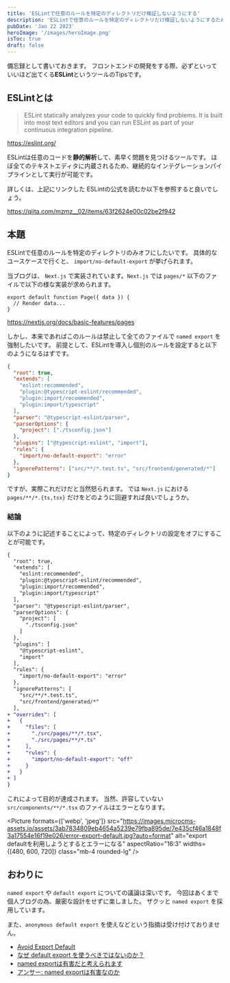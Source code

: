 ```yaml
---
title: 'ESLintで任意のルールを特定のディレクトリだけ検証しないようにする'
description: 'ESLintで任意のルールを特定のディレクトリだけ検証しないようにするための設定備忘録'
pubDate: 'Jan 22 2023'
heroImage: '/images/heroImage.png'
isToc: true
draft: false
---
```



備忘録として書いておきます。
フロントエンドの開発をする際、必ずといっていいほど出てくる**ESLint**というツールのTipsです。

## ESLintとは

> ESLint statically analyzes your code to quickly find problems. It is built into most text editors and you can run ESLint as part of your continuous integration pipeline.

https://eslint.org/

ESLintは任意のコードを**静的解析**して、素早く問題を見つけるツールです。
ほぼ全てのテキストエディタに内蔵されるため、継続的なインテグレーションパイプラインとして実行が可能です。

詳しくは、上記にリンクした ESLintの公式を読むか以下を参照すると良いでしょう。

https://qiita.com/mzmz__02/items/63f2624e00c02be2f942

## 本題

ESLintで任意のルールを特定のディレクトリのみオフにしたいです。
具体的なユースケースで行くと、 `import/no-default-export` が挙げられます。

当ブログは、 `Next.js` で実装されています。`Next.js` では `pages/*` 以下のファイルで以下の様な実装が求められます。

```tsx
export default function Page({ data }) {
  // Render data...
}
```

https://nextjs.org/docs/basic-features/pages

しかし、本来であればこのルールは禁止して全てのファイルで `named export` を強制したいです。
前提として、ESLintを導入し個別のルールを設定すると以下のようになるはずです。

```json
{
  "root": true,
  "extends": [
    "eslint:recommended",
    "plugin:@typescript-eslint/recommended",
    "plugin:import/recommended",
    "plugin:import/typescript"
  ],
  "parser": "@typescript-eslint/parser",
  "parserOptions": {
    "project": ["./tsconfig.json"]
  },
  "plugins": ["@typescript-eslint", "import"],
  "rules": {
    "import/no-default-export": "error"
  },
  "ignorePatterns": ["src/**/*.test.ts", "src/frontend/generated/*"]
}
```

ですが、実際これだけだと当然怒られます。
では `Next.js` における `pages/**/*.{ts,tsx}` だけをどのように回避すれば良いでしょうか。

### 結論

以下のように記述することによって、特定のディレクトリの設定をオフにすることが可能です。

```diff
{
  "root": true,
  "extends": [
    "eslint:recommended",
    "plugin:@typescript-eslint/recommended",
    "plugin:import/recommended",
    "plugin:import/typescript"
  ],
  "parser": "@typescript-eslint/parser",
  "parserOptions": {
    "project": [
      "./tsconfig.json"
    ]
  },
  "plugins": [
    "@typescript-eslint",
    "import"
  ],
  "rules": {
    "import/no-default-export": "error"
  },
  "ignorePatterns": [
    "src/**/*.test.ts",
    "src/frontend/generated/*"
  ],
+ "overrides": [
+   {
+     "files": [
+       "./src/pages/**/*.tsx",
+       "./src/pages/**/*.ts"
+     ],
+     "rules": {
+       "import/no-default-export": "off"
+     }
+   }
+ ]
}
```

これによって目的が達成されます。
当然、許容していない `src/components/**/*.tsx` のファイルはエラーとなります。

<Picture
  formats={['webp', 'jpeg']}
  src="https://images.microcms-assets.io/assets/3ab7834809eb4654a5239e79fba895de/7e435cf46a1848f3a17554e16f19e026/error-export-default.jpg?auto=format"
  alt="export defaultを利用しようとするとエラーになる"
  aspectRatio="16:3"
  widths={[480, 600, 720]}
  class="mb-4 rounded-lg"
/>

## おわりに

`named export` や `default export` についての議論は深いです。
今回はあくまで個人ブログの為、厳密な設計をせずに楽しました。
ザクッと `named export` を採用しています。

また、`anonymous default export` を使えなどという指摘は受け付けておりません。

- [Avoid Export Default](https://typescript-jp.gitbook.io/deep-dive/main-1/defaultisbad)
- [なぜ default export を使うべきではないのか？](https://engineering.linecorp.com/ja/blog/you-dont-need-default-export/)
- [named exportは有害だと考えられます](https://zenn.dev/yuhr/articles/668dba202726bf)
- [アンサー: named exportは有害なのか](https://blog.uhy.ooo/entry/2021-09-09/answer-named-export/)

